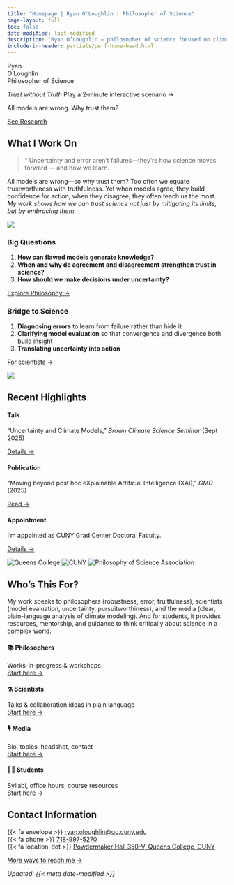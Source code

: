 ```yaml
---
title: "Homepage | Ryan O'Loughlin | Philosopher of Science" 
page-layout: full
toc: false
date-modified: last-modified
description: "Ryan O’Loughlin — philosopher of science focused on climate models, uncertainty, and decision-making | Trust without Truth"
include-in-header: partials/perf-home-head.html
---
```


<style>
/* Remove default top gap between navbar and first section on homepage */
#quarto-content, main.content { padding-top: 0 !important; margin-top: 0 !important; }

/* Add breathing room between the hero and "What I Work On" */
section#what-i-do { margin-top: 3.5rem; }
@media (min-width: 768px) { section#what-i-do { margin-top: 5rem; } }
@media (min-width: 1200px) { section#what-i-do { margin-top: 6rem; } }

/* Improve anchor jumps to this section */
section#what-i-do { scroll-margin-top: 72px; }
</style>

<!-- Full-bleed hero with photo and overlayed text -->
:::{.hero-photo}
:::{.hero-overlay}

:::{.hero-id}
<div class="hero-name">Ryan <br class="mobile-br">O’Loughlin</div>
<div class="hero-role">Philosopher of Science</div>
<div class="hero-tag">
  <a class="ghost-link" data-game-url="/assets/game/index.html" aria-label="Play a 2-minute interactive scenario" title="Play a 2-minute interactive scenario"><em>Trust without Truth</em></a>
  <a class="ghost-hint ghost-link" data-game-url="/assets/game/index.html" aria-label="Play a 2-minute interactive scenario" title="Play a 2-minute interactive scenario">Play a 2‑minute interactive scenario →</a>
</div>
:::

:::{.hero-bottom}
<div class="hero-headline">All models are wrong. Why trust them?</div>
<a href="research.qmd" class="btn btn-primary hero-cta">See Research</a>
:::

<a href="#highlights" class="hero-scroll" aria-label="Scroll to highlights"><i class="bi bi-chevron-down"></i></a>

:::
:::



## What I Work On {#what-i-do}

::: {.what-i-do}

<blockquote class="pull-quote pull-quote-right pull-quote-raised" aria-label="Featured quote">
  <span class="pull-quote-mark" aria-hidden="true">“</span>
  <span class="pull-quote-text">Uncertainty and error aren’t failures—they’re how science moves forward — and how we learn.</span>
  
</blockquote>

All models are wrong—so why trust them? Too often we equate trustworthiness with truthfulness. Yet when models agree, they build confidence for action; when they disagree, they often teach us the most. *My work shows how we can trust science not just by mitigating its limits, but by embracing them.*

:::

<div class="float-clear"></div>

:::{.grid .gap-4}
::: {.g-col-12 .g-col-lg-4 .order-mobile-2}
![](assets/plato.png){.cover-img .img-top-half .img-fade-bottom loading=lazy decoding=async fig-alt="Portrait of Plato" fig-cap="Plato"}
:::
::: {.g-col-12 .g-col-lg-8 .order-mobile-1}
### Big Questions
1. **How can flawed models generate knowledge?**  
2. **When and why do agreement and disagreement strengthen trust in science?**  
3. **How should we make decisions under uncertainty?**  

[Explore Philosophy →](research.qmd)
:::
:::

:::{.grid .gap-4}
::: {.g-col-12 .g-col-lg-8 .order-mobile-1}
### Bridge to Science
1. **Diagnosing errors** to learn from failure rather than hide it  
2. **Clarifying model evaluation** so that convergence and divergence both build insight  
3. **Translating uncertainty into action**  

[For scientists →](for-scientists.qmd)
:::
::: {.g-col-12 .g-col-lg-4 .order-mobile-2}
![](assets/aristotle.png){.cover-img .img-top-half .img-fade-bottom loading=lazy decoding=async fig-alt="Portrait of Aristotle" fig-cap="Aristotle"}
:::
:::




## Recent Highlights {#highlights}

:::{.grid .gap-3}
::: {.g-col-12 .g-col-md-4}
::: {.section-card}
#### Talk
“Uncertainty and Climate Models,” *Brown Climate Science Seminar* (Sept 2025) 

[Details →](for-scientists.qmd)
:::
:::
::: {.g-col-12 .g-col-md-4}
::: {.section-card}
#### Publication
"Moving beyond post hoc eXplainable Artificial Intelligence (XAI),” *GMD* (2025)  

[Read →](research.qmd#selected-publications)
:::
:::
::: {.g-col-12 .g-col-md-4}
::: {.section-card}
#### Appointment
I'm appointed as CUNY Grad Center Doctoral Faculty.  

[Details →](https://www.gc.cuny.edu/people/ryan-j-oloughlin)
:::
:::
:::

<!-- Logo strip -->
<div class="logo-strip d-flex flex-wrap gap-4 align-items-center justify-content-center my-3 gap-6">
  <img src="assets/logos/qc.svg" alt="Queens College">
  <img src="assets/logos/cuny.svg" alt="CUNY">
  <img src="assets/logos/psa.png" alt="Philosophy of Science Association">
</div>  
<!-- Logo strip 
  <img src="assets/logos/nasa-giss.svg" alt="NASA GISS">
  <img src="assets/logos/ncar.svg" alt="NCAR">
   -->

## Who’s This For? {#audiences}
My work speaks to philosophers (robustness, error, fruitfulness), scientists (model evaluation, uncertainty, pursuitworthiness), and the media (clear, plain-language analysis of climate modeling). And for students, it provides resources, mentorship, and guidance to think critically about science in a complex world.

:::{.grid .gap-3}
::: {.g-col-12 .g-col-md-6 .g-col-xl-3}
::: {.section-card}
#### 📚 Philosophers
Works-in-progress & workshops  
[Start here →](for-philosophers.qmd)
:::
:::
::: {.g-col-12 .g-col-md-6 .g-col-xl-3}
::: {.section-card}
#### ⚗️ Scientists
Talks & collaboration ideas in plain language  
[Start here →](for-scientists.qmd)
:::
:::
::: {.g-col-12 .g-col-md-6 .g-col-xl-3}
::: {.section-card}
#### 🎙️ Media
Bio, topics, headshot, contact  
[Start here →](media.qmd)
:::
:::
::: {.g-col-12 .g-col-md-6 .g-col-xl-3}
::: {.section-card}
#### 🧑‍🎓 Students
Syllabi, office hours, course resources  
[Start here →](teaching-students.qmd)
:::
:::
:::

## Contact Information

{{< fa envelope >}} [ryan.oloughlin@qc.cuny.edu](mailto:ryan.oloughlin@qc.cuny.edu)
<br>
{{< fa phone >}} [718-997-5270](tel:7189975270)
<br>
{{< fa location-dot >}} [Powdermaker Hall 350-V, Queens College, CUNY](https://www.qc.cuny.edu/academics/philosophy/)

[More ways to reach me →](contact.qmd){.btn .btn-outline-primary}

*Updated: {{< meta date-modified >}}*
